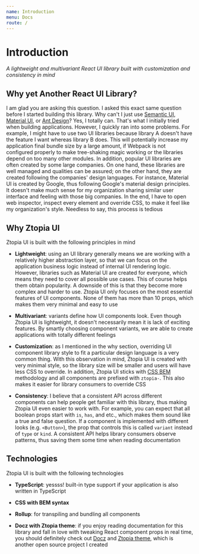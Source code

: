 ```yaml
---
name: Introduction
menu: Docs
route: /
---
```


# Introduction

_A lightweight and multivariant React UI library built with customization and consistency in mind_

## Why yet Another React UI Library?

I am glad you are asking this question. I asked this exact same question before I
started building this library. Why can't I just use [Semantic UI](https://github.com/Semantic-Org/Semantic-UI-React),
[Material UI](https://github.com/mui-org/material-ui), or
[Ant Design](https://github.com/ant-design/ant-design)? Yes, I totally can.
That's what I initially tried when building applications. However, I quickly ran
into some problems. For example, I might have to use two UI libraries because library A
doesn't have the feature I want whereas library B does. This will potentially increase
my application final bundle size by a large amount, if Webpack is not configured properly
to make tree-shaking magic working or the libraries depend on too many other modules.
In addition, popular UI libraries are often created by some large companies. On one hand,
these libraries are well managed and qualities can be assured; on the other hand,
they are created following the companies' design languages. For instance, Material UI
is created by Google, thus following Google's material design principles. It doesn't
make much sense for my organization sharing similar user interface and feeling with those
big companies. In the end, I have to open web inspector, inspect every element and override CSS,
to make it feel like my organization's style. Needless to say, this process is tedious

## Why Ztopia UI

Ztopia UI is built with the following principles in mind

- **Lightweight**: using an UI library generally means we are working with a relatively higher
  abstraction layer, so that we can focus on the application business logic
  instead of internal UI rendering logic. However, libraries such as Material UI
  are created for everyone, which means they need to cover all possible use cases.
  This of course helps them obtain popularity. A downside of this is that they
  become more complex and harder to use. Ztopia UI only focuses on the most essential features
  of UI components. None of them has more than 10 props, which makes them very minimal
  and easy to use

- **Multivariant**: variants define how UI components look. Even though Ztopia UI
  is lightweight, it doesn't necessarily mean it is lack of exciting features.
  By smartly choosing component variants, we are able to create applications with totally different feelings

- **Customization**: as I mentioned in the why section, overriding UI component library style to fit
  a particular design language is a very common thing. With this observation in mind,
  Ztopia UI is created with very minimal style, so the library size will be smaller
  and users will have less CSS to override. In addition, Ztopia UI sticks with [CSS BEM](http://getbem.com/introduction/)
  methodology and all components are prefixed with `ztopia-`. This also makes it easier
  for library consumers to override CSS

- **Consistency**: I believe that a consistent API across different components can help people
  get familiar with this library, thus making Ztopia UI even easier to work with. For example,
  you can expect that all boolean props start with `is`, `has`, and etc., which makes them sound like
  a true and false question. If a component is implemented with different looks (e.g. `<Button>`),
  the prop that controls this is called `variant` instead of `type` or `kind`.
  A consistent API helps library consumers observe patterns, thus saving them some time
  when reading documentation

## Technologies

Ztopia UI is built with the following technologies

- **TypeScript**: yessss! built-in type support if your application is also written in TypeScript

- **CSS with BEM syntax**

- **Rollup**: for transpiling and bundling all components

- **Docz with Ztopia theme**: if you enjoy reading documentation for this library
  and fall in love with tweaking React component props in real time, you should
  definitely check out [Docz](https://github.com/pedronauck/docz) and [Ztopia theme](https://github.com/zicodeng/docz-theme-ztopia),
  which is another open source project I created
